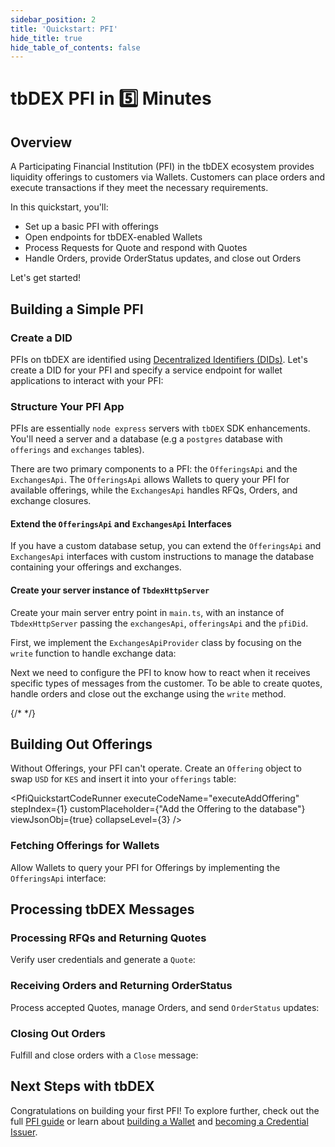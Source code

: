 ```yaml
---
sidebar_position: 2
title: 'Quickstart: PFI'
hide_title: true
hide_table_of_contents: false
---
```



<QuickstartExecutionProvider>

# tbDEX PFI in 5️⃣ Minutes

## Overview

A Participating Financial Institution (PFI) in the tbDEX ecosystem provides liquidity offerings to customers via Wallets. Customers can place orders and execute transactions if they meet the necessary requirements.

In this quickstart, you'll:

- Set up a basic PFI with offerings
- Open endpoints for tbDEX-enabled Wallets
- Process Requests for Quote and respond with Quotes
- Handle Orders, provide OrderStatus updates, and close out Orders

Let's get started!

## Building a Simple PFI

### Create a DID

PFIs on tbDEX are identified using [Decentralized Identifiers (DIDs)](/docs/web5/learn/decentralized-identifiers). Let's create a DID for your PFI and specify a service endpoint for wallet applications to interact with your PFI:

<CodeSnippet snippetName="pfiOverviewCreateDid" />
<PfiQuickstartCodeRunner executeCodeName="executeDidCreate" stepIndex={0} customPlaceholder={"See PFI DID"} />

### Structure Your PFI App

PFIs are essentially `node express` servers with `tbDEX` SDK enhancements. You'll need a server and a database (e.g a `postgres` database with `offerings` and `exchanges` tables).

There are two primary components to a PFI: the `OfferingsApi` and the `ExchangesApi`. The `OfferingsApi` allows Wallets to query your PFI for available offerings, while the `ExchangesApi` handles RFQs, Orders, and exchange closures.

#### Extend the `OfferingsApi` and `ExchangesApi` Interfaces
If you have a custom database setup, you can extend the `OfferingsApi` and `ExchangesApi` interfaces with custom instructions to manage the database containing your offerings and exchanges.

#### Create your server instance of `TbdexHttpServer`
Create your main server entry point in `main.ts`, with an instance of `TbdexHttpServer` passing the `exchangesApi`, `offeringsApi` and the `pfiDid`.

<CodeSnippet snippetName="pfiOverviewConfigJs" title="main.ts" />

First, we implement the `ExchangesApiProvider` class by focusing on the `write` function to handle exchange data:

<CodeSnippet snippetName="pfiOverviewWriteJs" title="exchangesApiProvider.ts" />

Next we need to configure the PFI to know how to react when it receives specific types of messages from the customer. To be able to create quotes, handle orders and close out the exchange using the `write` method.

<CodeSnippet snippetName="pfiOverviewServerRoutesJs" title="main.ts" />
{/* <PfiQuickstartCodeRunner executeCodeName="executePingServer" stepIndex={1} customPlaceholder={"Ping the PFI"} /> */}



## Building Out Offerings

Without Offerings, your PFI can't operate. Create an `Offering` object to swap `USD` for `KES` and insert it into your `offerings` table:

<PfiQuickstartCodeRunner executeCodeName="executeAddOffering" stepIndex={1} customPlaceholder={"Add the Offering to the database"} viewJsonObj={true} collapseLevel={3} />

### Fetching Offerings for Wallets

Allow Wallets to query your PFI for Offerings by implementing the `OfferingsApi` interface:

<CodeSnippet snippetName="pfiOverviewReadOfferingsJs" title="offeringsApiProvider.ts" />
<PfiQuickstartCodeRunner executeCodeName="executeGetOfferings" stepIndex={2} customPlaceholder={"Ping the /offerings API Endpoint"} viewJsonObj={true} collapseLevel={3} />

## Processing tbDEX Messages

### Processing RFQs and Returning Quotes

Verify user credentials and generate a `Quote`:

<CodeSnippet snippetName="pfiCreateQuoteJs" title="exchangeApiProvider.ts" />
<PfiQuickstartCodeRunner executeCodeName="executeGetQuote" stepIndex={5} customPlaceholder={"See the Quote"} viewJsonObj={true} collapseLevel={1} />

### Receiving Orders and Returning OrderStatus

Process accepted Quotes, manage Orders, and send `OrderStatus` updates:

<CodeSnippet snippetName="pfiOrderStatusJs" title="exchangeApiProvider.ts" />
<PfiQuickstartCodeRunner executeCodeName="executeGetOrderStatus" stepIndex={6} customPlaceholder={"See the OrderStatus"} viewJsonObj={true} collapseLevel={1} />

### Closing Out Orders

Fulfill and close orders with a `Close` message:

<CodeSnippet snippetName="pfiCloseOrderJs" title="exchangeApiProvider.ts" />
<PfiQuickstartCodeRunner executeCodeName="executeGetClose" stepIndex={7} customPlaceholder={"See the Close Message"} viewJsonObj={true} collapseLevel={1} />

## Next Steps with tbDEX

Congratulations on building your first PFI! To explore further, check out the full [PFI guide](/docs/tbdex/pfi/overview) or learn about [building a Wallet](/docs/tbdex/wallet/overview) and [becoming a Credential Issuer](/docs/tbdex/issuer/overview).


</QuickstartExecutionProvider>
